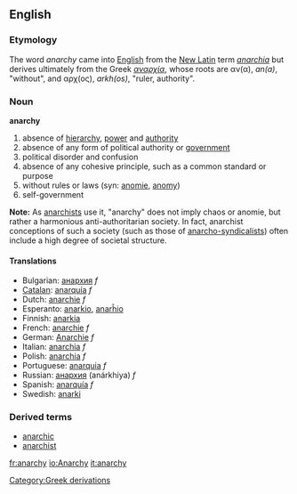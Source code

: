==English==
{{Wikipedia}}
=== Etymology ===
The word ''anarchy'' came into [[English language|English]] from the [[New Latin]] term ''[[anarchia]]'' but derives ultimately from the Greek ''[[αναρχία]]'', whose roots are &alpha;&nu;(&alpha;), ''an(a)'', "without", and &alpha;&rho;&chi;(&omicron;&sigmaf;), ''arkh(os)'', "ruler, authority".

===Noun===
'''anarchy'''

# absence of [[hierarchy]], [[power]] and [[authority]]
# absence of any form of political authority or [[government]]
# political disorder and confusion
# absence of any cohesive principle, such as a common standard or purpose
# without rules or laws (syn: [[anomie]], [[anomy]])
# self-government

'''Note:'''  As [http://en.wikipedia.org/wiki/Anarchism/ anarchists] use it, "anarchy" does not imply chaos or anomie, but rather a harmonious anti-authoritarian society.  In fact, anarchist conceptions of such a society (such as those of [http://en.wikipedia.org/wiki/Anarcho-syndicalism/ anarcho-syndicalists]) often include a high degree of societal structure.

====Translations====
*Bulgarian: [[анархия]] ''f'' 
*[[Catalan]]: [[anarquía]] ''f''
*Dutch: [[anarchie]] ''f''
*Esperanto: [[anarkio]], [[anarĥio]]
*Finnish: [[anarkia]]
*French: [[anarchie]] ''f''
*German: [[Anarchie]] ''f''
*Italian: [[anarchia]] ''f''
*Polish: [[anarchia]] ''f''
*Portuguese: [[anarquia]] ''f''
*Russian: [[анархия]] (anárkhiya) ''f''
*Spanish: [[anarquía]] ''f''
*Swedish: [[anarki]]

===Derived terms===
*[[anarchic]]
*[[anarchist]]
[[Category:Greek derivations]]

[[fr:anarchy]]
[[io:Anarchy]]
[[it:anarchy]]